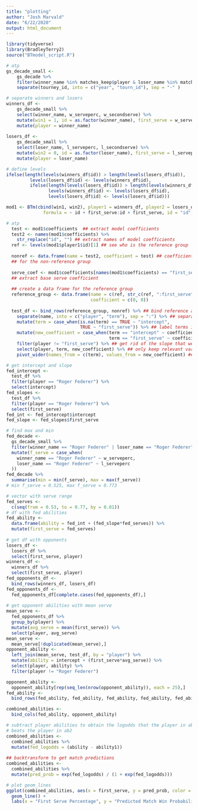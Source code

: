 ```yaml
---
title: "plotting"
author: "Josh Marvald"
date: "6/22/2020"
output: html_document
---
```




```r
library(tidyverse)
library(BradleyTerry2)
source("BTmodel_script.R")
```



```r
# atp
gs_decade_small <- 
    gs_decade %>%
    filter(winner_name %in% matches_keep$player & loser_name %in% matches_keep$player) %>%
    separate(tourney_id, into = c("year", "tourn_id"), sep = "-" )

# separate winners and losers
winners_df <-
    gs_decade_small %>%
    select(winner_name, w_serveperc, w_secondserve) %>%
    mutate(win1 = 1, id = as.factor(winner_name), first_serve = w_serveperc) %>%
    mutate(player = winner_name)
  
losers_df <-
    gs_decade_small %>%
    select(loser_name, l_serveperc, l_secondserve) %>%
    mutate(win2 = 0, id = as.factor(loser_name), first_serve = l_serveperc) %>%
    mutate(player = loser_name)

# define levels
ifelse(length(levels(winners_df$id)) > length(levels(losers_df$id)), 
         levels(losers_df$id) <- levels(winners_df$id), 
         ifelse(length(levels(losers_df$id)) > length(levels(winners_df$id)),
                levels(winners_df$id) <- levels(losers_df$id),
                levels(losers_df$id) <- levels(losers_df$id)))

mod1 <- BTm(cbind(win1, win2), player1 = winners_df, player2 = losers_df, 
              formula = ~ id + first_serve:id + first_serve, id = "id", data = gs_decade_small)
```


```r
# atp
  test <- mod1$coefficients  ## extract model coefficients
  test2 <- names(mod1$coefficients) %>%
    str_replace("id", "") ## extract names of model coefficients
  ref <- levels(mod1$player1$id)[1] ## see who is the reference group
  
  nonref <- data.frame(name = test2, coefficient = test) ## coefficients
  ## for the non-reference group
  
  serve_coef <- mod1$coefficients[names(mod1$coefficients) == "first_serve"]
  ## extract base serve coefficient
  
  ## create a data frame for the reference group
  reference_group <- data.frame(name = c(ref, str_c(ref, ":first_serve")),
                                coefficient = c(0, 0))
  
  test_df <- bind_rows(reference_group, nonref) %>% ## bind reference and non-reference coefficients
    separate(name, into = c("player", "term"), sep = ":") %>% ## separate names from the interaction with serve percentage
    mutate(term = case_when(is.na(term) == TRUE ~ "intercept",
                            TRUE ~ "first_serve")) %>% ## label terms intercept for intercepts and first_serve for slopes
    mutate(new_coefficient = case_when(term == "intercept" ~ coefficient,
                                       term == "first_serve" ~ coefficient + serve_coef)) %>% ## define the slope by adding the serve coefficient to the value of first_serve for a particular player (similar to what you would do in STAT 213 when you had an interaction between a categorical and quantitative variable and you wanted to make predictions)
    filter(player != "first_serve") %>% ## get rid of the slope that we just added: it's useless now
    select(player, term, new_coefficient) %>% ## only keep relevant variables
    pivot_wider(names_from = c(term), values_from = new_coefficient) ## tidy up by having each player occupy his own row
```

```r
# get intercept and slope
fed_intercept <- 
  test_df %>%
  filter(player == "Roger Federer") %>%
  select(intercept)
fed_slopes <-
  test_df %>%
  filter(player == "Roger Federer") %>%
  select(first_serve)
fed_int <- fed_intercept$intercept
fed_slope <- fed_slopes$first_serve

# find max and min
fed_decade <-
  gs_decade_small %>%
  filter(winner_name == "Roger Federer" | loser_name == "Roger Federer") %>%
  mutate(f_serve = case_when(
    winner_name == "Roger Federer" ~ w_serveperc,
    loser_name == "Roger Federer" ~ l_serveperc
  )) 
fed_decade %>%
  summarise(min = min(f_serve), max = max(f_serve))
# min f_serve = 0.525, max f_serve = 0.773

# vector with serve range
fed_serves <-
  c(seq(from = 0.53, to = 0.77, by = 0.01))
# df with fed abilities
fed_ability <-
  data.frame(ability = fed_int + (fed_slope*fed_serves)) %>%
  mutate(first_serve = fed_serves)
  
# get df with opponents 
losers_df <-
  losers_df %>%
  select(first_serve, player)
winners_df <-
  winners_df %>%
  select(first_serve, player)
fed_opponents_df <-
  bind_rows(winners_df, losers_df)
fed_opponents_df <-
  fed_opponents_df[complete.cases(fed_opponents_df),]
  
# get opponent abilities with mean serve
mean_serve <-
  fed_opponents_df %>%
  group_by(player) %>%
  mutate(avg_serve = mean(first_serve)) %>%
  select(player, avg_serve)
mean_serve <-
  mean_serve[!duplicated(mean_serve),]
opponent_ability <-
  left_join(mean_serve, test_df, by = "player") %>%
  mutate(ability = intercept + (first_serve*avg_serve)) %>%
  select(player, ability) %>%
  filter(player != "Roger Federer")

opponent_ability <-
  opponent_ability[rep(seq_len(nrow(opponent_ability)), each = 25),]
fed_ability <-
  bind_rows(fed_ability, fed_ability, fed_ability, fed_ability, fed_ability, fed_ability, fed_ability, fed_ability, fed_ability, fed_ability, fed_ability, fed_ability, fed_ability, fed_ability, fed_ability, fed_ability, fed_ability, fed_ability, fed_ability, fed_ability, fed_ability, fed_ability, fed_ability, fed_ability, fed_ability, fed_ability, fed_ability, fed_ability)

combined_abilities <-
  bind_cols(fed_ability, opponent_ability)

# subtract player abilities to obtain the logodds that the player in ab1
# beats the player in ab2
combined_abilities <-
  combined_abilities %>%
  mutate(fed_logodds = (ability - ability1))
  
## backtransform to get match predictions
combined_abilities <-
  combined_abilities %>%
  mutate(pred_prob = exp(fed_logodds) / (1 + exp(fed_logodds)))
```



```r
# plot geom_lines
ggplot(combined_abilities, aes(x = first_serve, y = pred_prob, color = player)) +
  geom_line() +
  labs(x = "First Serve Percentage", y = "Predicted Match Win Probability", color = "Opponent")
```







